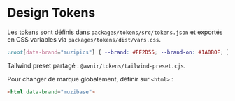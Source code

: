 # Design Tokens

Les tokens sont définis dans `packages/tokens/src/tokens.json` et exportés en CSS variables via `packages/tokens/dist/vars.css`.

```css
:root[data-brand="muzipics"] { --brand: #FF2D55; --brand-on: #1A0B0F; }
```

Tailwind preset partagé : `@avnir/tokens/tailwind-preset.cjs`.

Pour changer de marque globalement, définir sur `<html>` :

```html
<html data-brand="muzibase">
```
